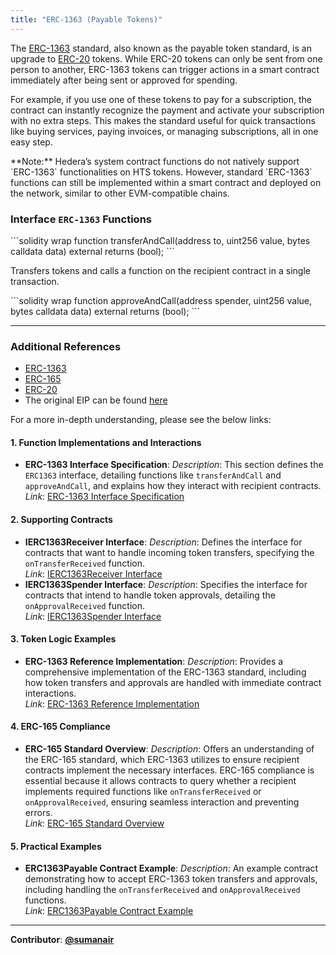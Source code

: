 ---
title: "ERC-1363 (Payable Tokens)"
---


The [ERC-1363](https://erc1363.org/) standard, also known as the payable token standard, is an upgrade to [ERC-20](https://ethereum.org/en/developers/docs/standards/tokens/erc-20/) tokens. While ERC-20 tokens can only be sent from one person to another, ERC-1363 tokens can trigger actions in a smart contract immediately after being sent or approved for spending.

For example, if you use one of these tokens to pay for a subscription, the contract can instantly recognize the payment and activate your subscription with no extra steps. This makes the standard useful for quick transactions like buying services, paying invoices, or managing subscriptions, all in one easy step.

<Info>
**Note:** Hedera’s system contract functions do not natively support `ERC-1363` functionalities on HTS tokens. However, standard `ERC-1363` functions can still be implemented within a smart contract and deployed on the network, similar to other EVM-compatible chains.
</Info>

### **Interface `ERC-1363` Functions**

<Accordion title="transferAndCall">
```solidity wrap
function transferAndCall(address to, uint256 value, bytes calldata data) external returns (bool);
```


Transfers tokens and calls a function on the recipient contract in a single transaction.
</Accordion>

<Accordion title="approveAndCall">
```solidity wrap
function approveAndCall(address spender, uint256 value, bytes calldata data) external returns (bool);
```
</Accordion>

***

### Additional References

* [ERC-1363](https://erc1363.org/)
* [ERC-165](https://eips.ethereum.org/EIPS/eip-165)
* [ERC-20](https://ethereum.org/en/developers/docs/standards/tokens/erc-20/)
* The original EIP can be found [here](https://eips.ethereum.org/EIPS/eip-1363)

For a more in-depth understanding, please see the below links:

#### 1. Function Implementations and Interactions

* **ERC-1363 Interface Specification**:
  *Description*: This section defines the `ERC1363` interface, detailing functions like `transferAndCall` and `approveAndCall`, and explains how they interact with recipient contracts.\
  *Link*: [ERC-1363 Interface Specification](https://erc1363.org/#specification)

#### 2. Supporting Contracts

* **IERC1363Receiver Interface**:
  *Description*: Defines the interface for contracts that want to handle incoming token transfers, specifying the `onTransferReceived` function.\
  *Link*: [IERC1363Receiver Interface](https://github.com/vittominacori/erc1363-payable-token/blob/master/contracts/token/ERC1363/IERC1363Receiver.sol)
* **IERC1363Spender Interface**:
  *Description*: Specifies the interface for contracts that intend to handle token approvals, detailing the `onApprovalReceived` function.\
  *Link*: [IERC1363Spender Interface](https://github.com/vittominacori/erc1363-payable-token/blob/master/contracts/token/ERC1363/IERC1363Spender.sol)

#### 3. Token Logic Examples

* **ERC-1363 Reference Implementation**:
  *Description*: Provides a comprehensive implementation of the ERC-1363 standard, including how token transfers and approvals are handled with immediate contract interactions.\
  *Link*: [ERC-1363 Reference Implementation](https://github.com/vittominacori/erc1363-payable-token/blob/master/contracts/token/ERC1363/ERC1363.sol)

#### 4. ERC-165 Compliance

* **ERC-165 Standard Overview**:
  *Description*: Offers an understanding of the ERC-165 standard, which ERC-1363 utilizes to ensure recipient contracts implement the necessary interfaces. ERC-165 compliance is essential because it allows contracts to query whether a recipient implements required functions like `onTransferReceived` or `onApprovalReceived`, ensuring seamless interaction and preventing errors.\
  *Link*: [ERC-165 Standard Overview](https://eips.ethereum.org/EIPS/eip-165)

#### 5. Practical Examples

* **ERC1363Payable Contract Example**:
  *Description*: An example contract demonstrating how to accept ERC-1363 token transfers and approvals, including handling the `onTransferReceived` and `onApprovalReceived` functions.\
  *Link*: [ERC1363Payable Contract Example](https://github.com/vittominacori/erc1363-payable-token/blob/master/contracts/examples/ERC1363Payable.sol)

***

**Contributor**: [**@sumanair** ](https://github.com/sumanair)
